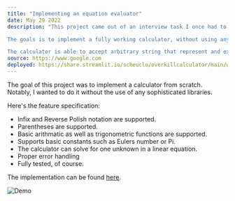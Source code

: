 ```yaml
---
title: "Implementing an equation evaluator"
date: May 29 2022
description: "This project came out of an interview task I once had to complete.\n

The goals is to implement a fully working calculator, without using any of the standard libraries.\n

The calculator is able to accept arbitrary string that represent and expression or equation and solve it.\n"
source: https://www.google.com
deployed: https://share.streamlit.io/scheuclu/overkillcalculator/main/webpage.py
---
```




The goal of this project was to implement a calculator from scratch.
Notably, I wanted to do it without the use of any sophisticated libraries.

Here's the feature specification:

 - Infix and Reverse Polish notation are supported.
 - Parentheses are supported.
 - Basic arithmatic as well as trigonometric functions are supported.
 - Supports basic constants such as Eulers number or Pi.
 - The calculator can solve for one unknown in a linear equation.
 - Proper error handling
 - Fully tested, of course.

The implementation can be found [here](https://github.com/scheuclu/OverkillCalculator).


![Demo](/images/calculator.gif)